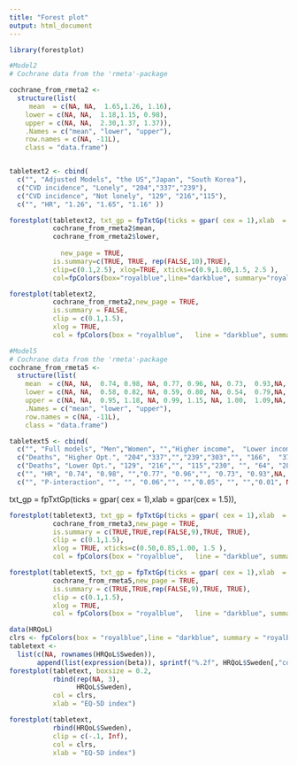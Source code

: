 ```yaml
---
title: "Forest plot"
output: html_document
---
```


```r
library(forestplot)
```

```r
#Model2
# Cochrane data from the 'rmeta'-package

cochrane_from_rmeta2 <- 
  structure(list(
     mean  = c(NA, NA,  1.65,1.26, 1.16), 
    lower = c(NA, NA,  1.18,1.15, 0.98),
    upper = c(NA, NA,  2.30,1.37, 1.37)),
    .Names = c("mean", "lower", "upper"), 
    row.names = c(NA, -11L), 
    class = "data.frame")


tabletext2 <- cbind(
  c("", "Adjusted Models", "the US","Japan", "South Korea"),
  c("CVD incidence", "Lonely", "204","337","239"),
  c("CVD incidence", "Not lonely", "129", "216","115"),
  c("", "HR", "1.26", "1.65", "1.16" ))
```

```r
forestplot(tabletext2, txt_gp = fpTxtGp(ticks = gpar( cex = 1),xlab  = gpar(cex = 1.5)),
           cochrane_from_rmeta2$mean,
           cochrane_from_rmeta2$lower,
     
             new_page = TRUE,
           is.summary=c(TRUE, TRUE, rep(FALSE,10),TRUE),
           clip=c(0.1,2.5), xlog=TRUE, xticks=c(0.9,1.00,1.5, 2.5 ),
           col=fpColors(box="royalblue",line="darkblue", summary="royalblue"))
```

```r
forestplot(tabletext2, 
           cochrane_from_rmeta2,new_page = TRUE,
           is.summary = FALSE,
           clip = c(0.1,1.5), 
           xlog = TRUE, 
           col = fpColors(box = "royalblue",   line = "darkblue", summary = "royalblue"))
```

```r

#Model5
# Cochrane data from the 'rmeta'-package
cochrane_from_rmeta5 <- 
  structure(list(
    mean  = c(NA, NA,  0.74, 0.98, NA, 0.77, 0.96, NA, 0.73,  0.93,NA, NA,  0.89), 
    lower = c(NA, NA,  0.58, 0.82, NA, 0.59, 0.80, NA, 0.54,  0.79,NA, NA,  0.77),
    upper = c(NA, NA,  0.95, 1.18, NA, 0.99, 1.15, NA, 1.00,  1.09,NA, NA,  1.02)),
    .Names = c("mean", "lower", "upper"), 
    row.names = c(NA, -11L), 
    class = "data.frame")

tabletext5 <- cbind(
  c("", "Full models", "Men","Women", "","Higher income",  "Lower income", "","Higher education",  "Lower education ",NA, NA, "Summary"),
  c("Deaths", "Higher Opt.", "204","337","","239","303","", "166",  "375",NA, NA, "345"),
  c("Deaths", "Lower Opt.", "129", "216","", "115","230", "", "64", "281",NA, NA, "541"),
  c("", "HR", "0.74", "0.98", "","0.77", "0.96","", "0.73", "0.93",NA, NA, "0.89"),
  c("", "P-interaction", "", "", "0.06","", "","0.05", "", "","0.01", NA, ""))
```

txt_gp = fpTxtGp(ticks = gpar( cex = 1),xlab  = gpar(cex = 1.5)),



```r

forestplot(tabletext3, txt_gp = fpTxtGp(ticks = gpar( cex = 1),xlab  = gpar(cex = 1.5)),
           cochrane_from_rmeta3,new_page = TRUE,
           is.summary = c(TRUE,TRUE,rep(FALSE,9),TRUE, TRUE),
           clip = c(0.1,1.5), 
           xlog = TRUE, xticks=c(0.50,0.85,1.00, 1.5 ),
           col = fpColors(box = "royalblue",   line = "darkblue", summary = "royalblue"))
```


```r

forestplot(tabletext5, txt_gp = fpTxtGp(ticks = gpar( cex = 1),xlab  = gpar(cex = 1.5)),
           cochrane_from_rmeta5,new_page = TRUE,
           is.summary = c(TRUE,TRUE,rep(FALSE,9),TRUE, TRUE),
           clip = c(0.1,1.5), 
           xlog = TRUE, 
           col = fpColors(box = "royalblue",   line = "darkblue", summary = "royalblue"))
```



```r
data(HRQoL)
clrs <- fpColors(box = "royalblue",line = "darkblue", summary = "royalblue")
tabletext <- 
  list(c(NA, rownames(HRQoL$Sweden)),
       append(list(expression(beta)), sprintf("%.2f", HRQoL$Sweden[,"coef"])))
forestplot(tabletext, boxsize = 0.2,
           rbind(rep(NA, 3), 
                 HRQoL$Sweden),
           col = clrs,
           xlab = "EQ-5D index")
```


```r
forestplot(tabletext, 
           rbind(HRQoL$Sweden),
           clip = c(-.1, Inf),
           col = clrs,
           xlab = "EQ-5D index")
```


